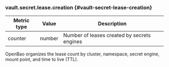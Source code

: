 ### vault.secret.lease.creation {#vault-secret-lease-creation}

Metric type | Value   | Description
----------- | ------- | -----------
counter     | number  | Number of leases created by secrets engines

OpenBao organizes the lease count by cluster, namespace, secret engine, mount
point, and time to live (TTL).
